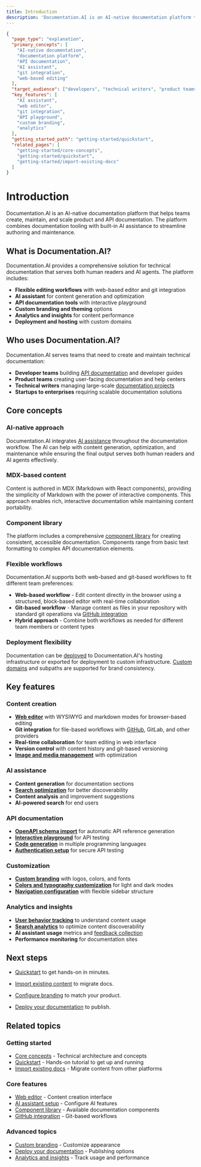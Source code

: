 ```yaml
---
title: Introduction
description: 'Documentation.AI is an AI-native documentation platform that helps teams create, maintain, and scale beautiful product and API documentation with built-in AI assistance.'
---
```


```json
{
  "page_type": "explanation",
  "primary_concepts": [
    "AI-native documentation",
    "documentation platform",
    "API documentation",
    "AI assistant",
    "git integration",
    "web-based editing"
  ],
  "target_audience": ["developers", "technical writers", "product teams", "API teams"],
  "key_features": [
    "AI assistant",
    "web editor",
    "git integration",
    "API playground",
    "custom branding",
    "analytics"
  ],
  "getting_started_path": "getting-started/quickstart",
  "related_pages": [
    "getting-started/core-concepts",
    "getting-started/quickstart",
    "getting-started/import-existing-docs"
  ]
}
```

# Introduction

Documentation.AI is an AI-native documentation platform that helps teams create, maintain, and scale product and API documentation. The platform combines documentation tooling with built-in AI assistance to streamline authoring and maintenance.

## What is Documentation.AI?

Documentation.AI provides a comprehensive solution for technical documentation that serves both human readers and AI agents. The platform includes:

- **Flexible editing workflows** with web-based editor and git integration
- **AI assistant** for content generation and optimization
- **API documentation tools** with interactive playground
- **Custom branding and theming** options
- **Analytics and insights** for content performance
- **Deployment and hosting** with custom domains

## Who uses Documentation.AI?

Documentation.AI serves teams that need to create and maintain technical documentation:

- **Developer teams** building [API documentation](../api-documentation-and-playground/openapi-schema-import) and developer guides
- **Product teams** creating user-facing documentation and help centers
- **Technical writers** managing large-scale [documentation projects](../write-and-publish/web-editor/organize)
- **Startups to enterprises** requiring scalable documentation solutions

## Core concepts

### AI-native approach

Documentation.AI integrates [AI assistance](../ai/ai-assistant-set-up) throughout the documentation workflow. The AI can help with content generation, optimization, and maintenance while ensuring the final output serves both human readers and AI agents effectively.

### MDX-based content

Content is authored in MDX (Markdown with React components), providing the simplicity of Markdown with the power of interactive components. This approach enables rich, interactive documentation while maintaining content portability.

### Component library

The platform includes a comprehensive [component library](../components/component-library) for creating consistent, accessible documentation. Components range from basic text formatting to complex API documentation elements.

### Flexible workflows

Documentation.AI supports both web-based and git-based workflows to fit different team preferences:

- **Web-based workflow** - Edit content directly in the browser using a structured, block-based editor with real-time collaboration
- **Git-based workflow** - Manage content as files in your repository with standard git operations via [GitHub integration](../integrations-and-workflows/github-integration)
- **Hybrid approach** - Combine both workflows as needed for different team members or content types

### Deployment flexibility

Documentation can be [deployed](../deployment-and-hosting/deploy-your-documentation) to Documentation.AI's hosting infrastructure or exported for deployment to custom infrastructure. [Custom domains](../deployment-and-hosting/custom-domain) and subpaths are supported for brand consistency.

## Key features

### Content creation

- **[Web editor](../write-and-publish/web-editor/overview)** with WYSIWYG and markdown modes for browser-based editing
- **Git integration** for file-based workflows with [GitHub](../integrations-and-workflows/github-integration), GitLab, and other providers
- **Real-time collaboration** for team editing in web interface
- **Version control** with content history and git-based versioning
- **[Image and media management](../write-and-publish/web-editor/images-and-media)** with optimization

### AI assistance

- **Content generation** for documentation sections
- **[Search optimization](../ai/search-configuration)** for better discoverability
- **Content analysis** and improvement suggestions
- **AI-powered search** for end users

### API documentation

- **[OpenAPI schema import](../api-documentation-and-playground/openapi-schema-import)** for automatic API reference generation
- **[Interactive playground](../api-documentation-and-playground/interactive-playground-setup)** for API testing
- **[Code generation](../api-documentation-and-playground/code-generation)** in multiple programming languages
- **[Authentication setup](../api-documentation-and-playground/api-authentication)** for secure API testing

### Customization

- **[Custom branding](../customization-and-configuration/branding)** with logos, colors, and fonts
- **[Colors and typography customization](../customization-and-configuration/colors-and-typography)** for light and dark modes
- **[Navigation configuration](../customization-and-configuration/navigation-and-sidebar)** with flexible sidebar structure

### Analytics and insights

- **[User behavior tracking](../analytics-and-insights/user-analytics)** to understand content usage
- **[Search analytics](../analytics-and-insights/search-and-ai-assistant-analytics)** to optimize content discoverability
- **AI assistant usage** metrics and [feedback collection](../analytics-and-insights/user-feedback)
- **Performance monitoring** for documentation sites

## Next steps

- [Quickstart](quickstart) to get hands-on in minutes.

- [Import existing content](import-existing-docs) to migrate docs.
- [Configure branding](../customization-and-configuration/branding) to match your product.
- [Deploy your documentation](../deployment-and-hosting/deploy-your-documentation) to publish.

## Related topics

### Getting started

- [Core concepts](core-concepts) - Technical architecture and concepts
- [Quickstart](quickstart) - Hands-on tutorial to get up and running
- [Import existing docs](import-existing-docs) - Migrate content from other platforms

### Core features

- [Web editor](../write-and-publish/web-editor) - Content creation interface
- [AI assistant setup](../ai/ai-assistant-set-up) - Configure AI features
- [Component library](../components/component-library) - Available documentation components
- [GitHub integration](../integrations-and-workflows/github-integration) - Git-based workflows

### Advanced topics

- [Custom branding](../customization-and-configuration/branding) - Customize appearance
- [Deploy your documentation](../deployment-and-hosting/deploy-your-documentation) - Publishing options
- [Analytics and insights](../analytics-and-insights/user-analytics) - Track usage and performance
